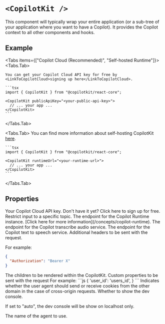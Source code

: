 


# `<CopilotKit />`

This component will typically wrap your entire application (or a sub-tree of your application where you want to have a Copilot). It provides the Copilot context to all other components and hooks.
 
## Example
 
<Tabs items={["Copilot Cloud (Recommended)", "Self-hosted Runtime"]}>
  <Tabs.Tab>
 
    You can get your Copilot Cloud API key for free by <LinkToCopilotCloud>signing up here</LinkToCopilotCloud>.
 
    ```tsx
    import { CopilotKit } from "@copilotkit/react-core";
 
    <CopilotKit publicApiKey="<your-public-api-key>">
      // ... your app ...
    </CopilotKit>
    ```
  </Tabs.Tab>
 
  <Tabs.Tab>
    You can find more information about self-hosting CopilotKit [here](/concepts/copilot-runtime).
 
    ```tsx
    import { CopilotKit } from "@copilotkit/react-core";
 
    <CopilotKit runtimeUrl="<your-runtime-url>">
      // ... your app ...
    </CopilotKit>
    ```
  </Tabs.Tab>
</Tabs>

## Properties

<PropertyReference name="publicApiKey" type="string"  > 
Your Copilot Cloud API key. Don't have it yet? <LinkToCopilotCloud>Click here to sign up for free</LinkToCopilotCloud>.
</PropertyReference>

<PropertyReference name="cloudRestrictToTopic" type="{ validTopics?: string[]; invalidTopics?: string[]; }"  > 
Restrict input to a specific topic.
</PropertyReference>

<PropertyReference name="runtimeUrl" type="string"  > 
The endpoint for the Copilot Runtime instance. [Click here for more information](/concepts/copilot-runtime).
</PropertyReference>

<PropertyReference name="transcribeAudioUrl" type="string"  > 
The endpoint for the Copilot transcribe audio service.
</PropertyReference>

<PropertyReference name="textToSpeechUrl" type="string"  > 
The endpoint for the Copilot text to speech service.
</PropertyReference>

<PropertyReference name="headers" type="Record<string, string>"  > 
Additional headers to be sent with the request.
 
  For example:
  ```json
  {
    "Authorization": "Bearer X"
  }
  ```
</PropertyReference>

<PropertyReference name="children" type="ReactNode" required > 
The children to be rendered within the CopilotKit.
</PropertyReference>

<PropertyReference name="properties" type="Record<string, any>"  > 
Custom properties to be sent with the request
  For example:
  ```js
  {
    'user_id': 'users_id',
  }
  ```
</PropertyReference>

<PropertyReference name="credentials" type="RequestCredentials"  > 
Indicates whether the user agent should send or receive cookies from the other domain
  in the case of cross-origin requests.
</PropertyReference>

<PropertyReference name="showDevConsole" type="boolean | 'auto'"  > 
Whether to show the dev console.
 
  If set to "auto", the dev console will be show on localhost only.
</PropertyReference>

<PropertyReference name="agent" type="string"  > 
The name of the agent to use.
</PropertyReference>

